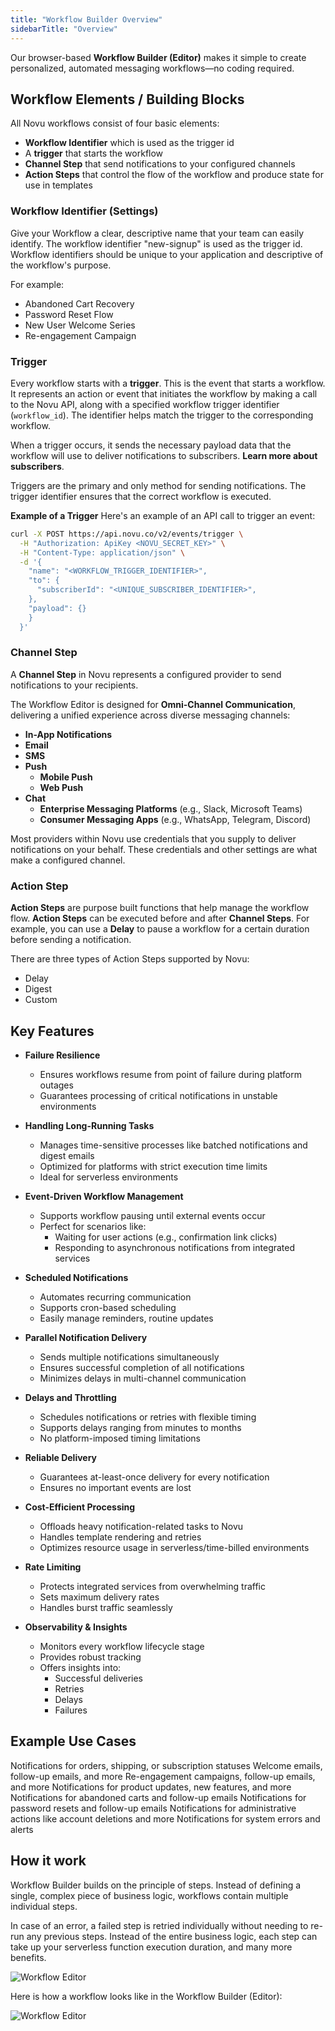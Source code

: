 ```yaml
---
title: "Workflow Builder Overview"
sidebarTitle: "Overview"
---
```


Our browser-based **Workflow Builder (Editor)** makes it simple to create personalized, automated messaging workflows—no coding required.

## Workflow Elements / Building Blocks

All Novu workflows consist of four basic elements:

- **Workflow Identifier** which is used as the trigger id 
- A **trigger** that starts the workflow
- **Channel Step** that send notifications to your configured channels
- **Action Steps** that control the flow of the workflow and produce state for use in templates 

### Workflow Identifier (Settings)

Give your Workflow a clear, descriptive name that your team can easily identify. The workflow identifier "new-signup" is used as the trigger id. Workflow identifiers should be unique to your application and descriptive of the workflow's purpose.

For example:

- Abandoned Cart Recovery
- Password Reset Flow
- New User Welcome Series
- Re-engagement Campaign

### Trigger

Every workflow starts with a **trigger**. This is the event that starts a workflow. It represents an action or event that initiates the workflow by making a call to the Novu API, along with a specified workflow trigger identifier (`workflow_id`). The identifier helps match the trigger to the corresponding workflow. 

When a trigger occurs, it sends the necessary payload data that the workflow will use to deliver notifications to subscribers. **Learn more about subscribers**.

Triggers are the primary and only method for sending notifications. The trigger identifier ensures that the correct workflow is executed.

**Example of a Trigger**
Here's an example of an API call to trigger an event:

```bash
curl -X POST https://api.novu.co/v2/events/trigger \
  -H "Authorization: ApiKey <NOVU_SECRET_KEY>" \
  -H "Content-Type: application/json" \
  -d '{
    "name": "<WORKFLOW_TRIGGER_IDENTIFIER>",
    "to": {
      "subscriberId": "<UNIQUE_SUBSCRIBER_IDENTIFIER>",
    },
    "payload": {}
    }
  }'
```

### Channel Step

A **Channel Step** in Novu represents a configured provider to send notifications to your recipients.

The Workflow Editor is designed for **Omni-Channel Communication**, delivering a unified experience across diverse messaging channels:

- **In-App Notifications**
- **Email**
- **SMS**
- **Push**
  - **Mobile Push**
  - **Web Push**
- **Chat**
  - **Enterprise Messaging Platforms** (e.g., Slack, Microsoft Teams)
  - **Consumer Messaging Apps** (e.g., WhatsApp, Telegram, Discord)

Most providers within Novu use credentials that you supply to deliver notifications on your behalf. These credentials and other settings are what make a configured channel. 

### Action Step

**Action Steps** are purpose built functions that help manage the workflow flow. **Action Steps** can be executed before and after **Channel Steps**. 
For example, you can use a **Delay** to pause a workflow for a certain duration before sending a notification.

There are three types of Action Steps supported by Novu:

- Delay
- Digest
- Custom

## Key Features

- **Failure Resilience**
  - Ensures workflows resume from point of failure during platform outages
  - Guarantees processing of critical notifications in unstable environments

- **Handling Long-Running Tasks**
  - Manages time-sensitive processes like batched notifications and digest emails
  - Optimized for platforms with strict execution time limits
  - Ideal for serverless environments

- **Event-Driven Workflow Management**
  - Supports workflow pausing until external events occur
  - Perfect for scenarios like:
    - Waiting for user actions (e.g., confirmation link clicks)
    - Responding to asynchronous notifications from integrated services

- **Scheduled Notifications**
  - Automates recurring communication
  - Supports cron-based scheduling
  - Easily manage reminders, routine updates

- **Parallel Notification Delivery**
  - Sends multiple notifications simultaneously
  - Ensures successful completion of all notifications
  - Minimizes delays in multi-channel communication

- **Delays and Throttling**
  - Schedules notifications or retries with flexible timing
  - Supports delays ranging from minutes to months
  - No platform-imposed timing limitations

- **Reliable Delivery**
  - Guarantees at-least-once delivery for every notification
  - Ensures no important events are lost

- **Cost-Efficient Processing**
  - Offloads heavy notification-related tasks to Novu
  - Handles template rendering and retries
  - Optimizes resource usage in serverless/time-billed environments

- **Rate Limiting**
  - Protects integrated services from overwhelming traffic
  - Sets maximum delivery rates
  - Handles burst traffic seamlessly

- **Observability & Insights**
  - Monitors every workflow lifecycle stage
  - Provides robust tracking
  - Offers insights into:
    - Successful deliveries
    - Retries
    - Delays
    - Failures

## Example Use Cases

<CardGroup cols={2}>
  <Card title="Order or Transaction Updates">
    Notifications for orders, shipping, or subscription statuses
  </Card>
  <Card title="User Onboarding">
    Welcome emails, follow-up emails, and more
  </Card>
  <Card title="User Engagement">
    Re-engagement campaigns, follow-up emails, and more
  </Card>
  <Card title="Product Updates">
    Notifications for product updates, new features, and more
  </Card>
  <Card title="Abandoned Cart Recovery">
    Notifications for abandoned carts and follow-up emails
  </Card>
  <Card title="Password Reset">
    Notifications for password resets and follow-up emails
  </Card>
  <Card title="Administrative Actions">
    Notifications for administrative actions like account deletions and more
  </Card>
  <Card title="System Errors & Alerts">
    Notifications for system errors and alerts
  </Card>
</CardGroup>

## How it work

Workflow Builder builds on the principle of steps. Instead of defining a single, complex piece of business logic, workflows contain multiple individual steps.

In case of an error, a failed step is retried individually without needing to re-run any previous steps. Instead of the entire business logic, each step can take up your serverless function execution duration, and many more benefits.

![Workflow Editor](/workflow/media-assets/how-it-works.png)

Here is how a workflow looks like in the Workflow Builder (Editor):

![Workflow Editor](/workflow/media-assets/workflow-editor.png)